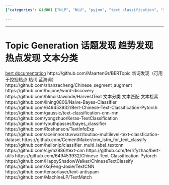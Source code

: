 ```yaml
---
{"categories": &id001 ["NLP", "NLU", "pyjom", "text classification", "topic discovery"], "category": "Natural Language Processing", "date": "2022-07-13 16:25:04", "description": "The text provides resources for generating topics, discovering trends, and detecting new words using tools like BERT documentation, Chinese segment augmentation Github repositories, and a Naive Bayes classifier.", "tags": *id001, "title": "Topic Generation 话题发现 趋势发现 热点发现"}

---
```


------
# Topic Generation 话题发现 趋势发现 热点发现 文本分类
[bert documentation](https://huggingface.co/docs/transformers/model_doc/bert)
https://github.com/MaartenGr/BERTopic
新词发现（可用于挖掘热点 热词 蓝海词）
https://github.com/zhanzecheng/Chinese_segment_augment
https://github.com/bojone/word-discovery
https://github.com/blmoistawinde/HarvestText
文本分类 文本匹配 文本检索
https://github.com/lining0806/Naive-Bayes-Classifier
https://github.com/649453932/Bert-Chinese-Text-Classification-Pytorch
https://github.com/gaussic/text-classification-cnn-rnn
https://github.com/yongzhuo/Keras-TextClassification
https://github.com/youthpasses/bayes_classifier
https://github.com/Roshanson/TextInfoExp
https://github.com/aceimnorstuvwxz/toutiao-multilevel-text-classfication-dataset
https://github.com/CementMaker/cnn_lstm_for_text_classify
https://github.com/hellonlp/classifier_multi_label_textcnn
https://github.com/cjymz886/text-cnn
https://github.com/terrifyzhao/bert-utils
https://github.com/649453932/Chinese-Text-Classification-Pytorch
https://github.com/HappyShadowWalker/ChineseTextClassify
https://github.com/XqFeng-Josie/TextCNN
https://github.com/tensorlayer/text-antispam
https://github.com/MachineLP/TextMatch
